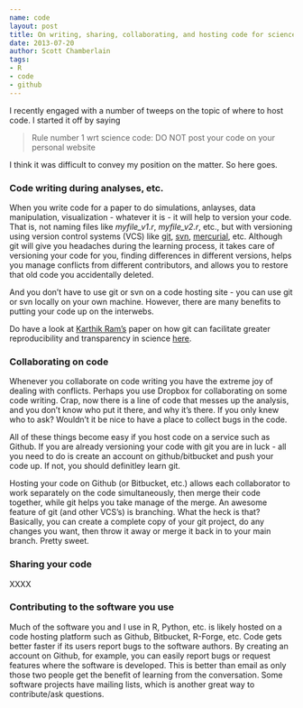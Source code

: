 ```yaml
---
name: code
layout: post
title: On writing, sharing, collaborating, and hosting code for science
date: 2013-07-20
author: Scott Chamberlain
tags:
- R
- code
- github
---
```


I recently engaged with a number of tweeps on the topic of where to host code. I started it off by saying  

> Rule number 1 wrt science code: DO NOT post your code on your personal website

I think it was difficult to convey my position on the matter. So here goes. 

### Code writing during analyses, etc.

When you write code for a paper to do simulations, anlayses, data manipulation, visualization - whatever it is - it will help to version your code. That is, not naming files like *myfile_v1.r*, *myfile_v2.r*, etc., but with versioning using version control systems (VCS) like [git][git], [svn][svn], [mercurial][mc], etc. Although git will give you headaches during the learning process, it takes care of versioning your code for you, finding differences in different versions, helps you manage conflicts from different contributors, and allows you to restore that old code you accidentally deleted. 

And you don't have to use git or svn on a code hosting site - you can use git or svn locally on your own machine. However, there are many benefits to putting your code up on the interwebs. 

Do have a look at [Karthik Ram's][kr] paper on how git can facilitate greater reproducibility and transparency in science [here][karthik].

### Collaborating on code

Whenever you collaborate on code writing you have the extreme joy of dealing with conflicts. Perhaps you use Dropbox for collaborating on some code writing. Crap, now there is a line of code that messes up the analysis, and you don't know who put it there, and why it's there. If you only knew who to ask? Wouldn't it be nice to have a place to collect bugs in the code. 

All of these things become easy if you host code on a service such as Github. If you are already versioning your code with git you are in luck - all you need to do is create an account on github/bitbucket and push your code up. If not, you should definitley learn git.

Hosting your code on Github (or Bitbucket, etc.) allows each collaborator to work separately on the code simultaneously, then merge their code together, while git helps you take manage of the merge. An awesome feature of git (and other VCS's) is branching. What the heck is that? Basically, you can create a complete copy of your git project, do any changes you want, then throw it away or merge it back in to your main branch. Pretty sweet. 

### Sharing your code

XXXX

### Contributing to the software you use

Much of the software you and I use in R, Python, etc. is likely hosted on a code hosting platform such as Github, Bitbucket, R-Forge, etc. Code gets better faster if its users report bugs to the software authors. By creating an account on Github, for example, you can easily report bugs or request features where the software is developed. This is better than email as only those two people get the benefit of learning from the conversation. Some software projects have mailing lists, which is another great way to contribute/ask questions. 

[git]: http://git-scm.com/
[svn]: http://subversion.apache.org/
[karthik]: http://www.scfbm.org/content/8/1/7/abstract
[kr]: http://inundata.org/
[mc]: http://mercurial.selenic.com/wiki/